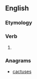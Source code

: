 ==English==

===Etymology===
{{suffix|accuse|est|lang=en}}

===Verb===
{{head|en|verb form}}

# {{en-archaic second-person singular of|accuse}}

===Anagrams===
* [[cactuses#English|cactuses]]